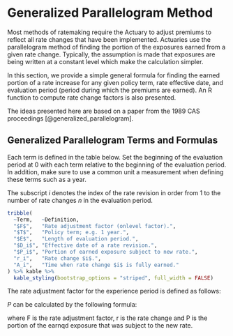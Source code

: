 
# Generalized Parallelogram Method

Most methods of ratemaking require the Actuary to adjust premiums to reflect all rate changes that have been implemented. Actuaries use the parallelogram method of finding the portion of the exposures earned from a given rate change. Typically, the assumption is made that exposures are being written at a constant level which make the calculation simpler. 

In this section, we provide a simple general formula for finding the earned portion of a rate increase for any given policy term, rate effective date, and evaluation period (period during which the premiums are earned).  An R function to compute rate change factors is also presented.

The ideas presented here are based on a paper from the 1989 CAS proceedings [@generalized_parallelogram].

## Generalized Parallelogram Terms and Formulas

Each term is defined in the table below.  Set the beginning of the evaluation period at 0 with each term relative to the beginning of the evaluation period. In addition, make sure to use a common unit a measurement when defining these terms such as a year.

The subscript $i$ denotes the index of the rate revision in order from 1 to the number of rate changes $n$ in the evaluation period.

```r
tribble(
  ~Term,   ~Definition,
  "$F$",   "Rate adjustment factor (onlevel factor).",
  "$T$",   "Policy term; e.g. 1 year.",
  "$E$",   "Length of evaluation period.",
  "$D_i$", "Effective date of a rate revision.",
  "$P_i$", "Portion of earned exposure subject to new rate.",
  "r_i",   "Rate change $i$.",
  "A_i",   "Time when rate change $i$ is fully earned."
) %>% kable %>% 
  kable_styling(bootstrap_options = "striped", full_width = FALSE)
```

The rate adjustment factor for the experience period is defined as follows:

\begin{equation} 
  F = \frac{(1+r_1),}
  (\#eq:F)
\end{equation}

$P$ can be calculated by the following formula: 


where F is the rate adjustment factor, r is the rate change and P is the
portion of the earnqd exposure that was subject to the new rate. 